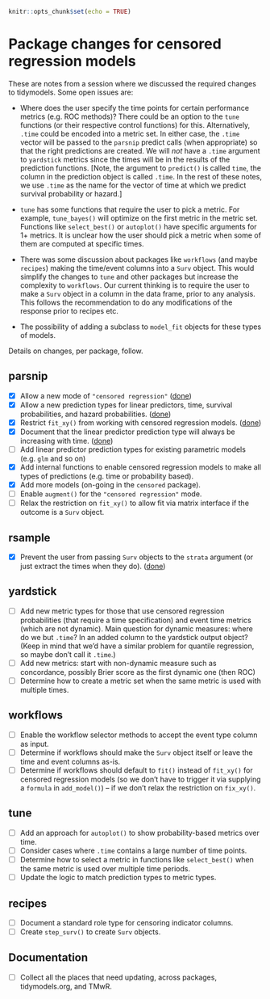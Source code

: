 ```r
knitr::opts_chunk$set(echo = TRUE)
```

# Package changes for censored regression models

These are notes from a session where we discussed the required changes to tidymodels. Some open issues are:

* Where does the user specify the time points for certain performance metrics (e.g. ROC methods)? There could be an option to the `tune` functions (or their respective control functions) for this. Alternatively, `.time` could be encoded into a metric set. In either case, the `.time` vector will be passed to the `parsnip` predict calls (when appropriate) so that the right predictions are created. We will _not_ have a `.time` argument to `yardstick` metrics since the times will be in the results of the prediction functions. [Note, the argument to `predict()` is called `time`, the column in the prediction object is called `.time`. In the rest of these notes, we use `.time` as the name for the vector of time at which we predict survival probability or hazard.]

* `tune` has some functions that require the user to pick a metric. For example, `tune_bayes()` will optimize on the first metric in the metric set. Functions like `select_best()` or `autoplot()` have specific arguments for 1+ metrics. It is unclear how the user should pick a metric when some of them are computed at specific times. 

* There was some discussion about packages like `workflows` (and maybe `recipes`) making the time/event columns into a `Surv` object. This would simplify the changes to `tune` and other packages but increase the complexity to `workflows`. Our current thinking is to require the user to make a `Surv` object in a column in the data frame, prior to any analysis. This follows the recommendation to do any modifications of the response prior to recipes etc.

* The possibility of adding a subclass to `model_fit` objects for these types of models. 

Details on changes, per package, follow. 

## parsnip

* [x] Allow a new mode of  `"censored regression"` ([done](https://github.com/tidymodels/parsnip/pull/396))
* [x] Allow a new prediction types for linear predictors, time, survival probabilities, and hazard probabilities.  ([done](https://github.com/tidymodels/parsnip/pull/396))
* [x] Restrict `fit_xy()` from working with censored regression models. ([done](https://github.com/tidymodels/parsnip/pull/445))
* [x] Document that the linear predictor prediction type will always be increasing with time. ([done](https://github.com/tidymodels/parsnip/pull/396))
* [ ] Add linear predictor prediction types for existing parametric models (e.g. `glm` and so on)
* [x] Add internal functions to enable censored regression models to make all types of predictions (e.g. time or probability based). 
* [x] Add more models (on-going in the `censored` package). 
* [ ] Enable `augment()` for the `"censored regression"` mode.
* [ ] Relax the restriction on `fit_xy()` to allow fit via matrix interface if the outcome is a `Surv` object.

## rsample

* [x] Prevent the user from passing `Surv` objects to the `strata` argument (or just extract the times when they do). ([done](https://github.com/tidymodels/rsample/pull/231))

## yardstick

* [ ] Add new metric types for those that use censored regression probabilities (that require a time specification) and event time metrics (which are not dynamic). Main question for dynamic measures: where do we but `.time`? In an added column to the yardstick output object? (Keep in mind that we'd have a similar problem for quantile regression, so maybe don't call it `.time`.)
* [ ] Add new metrics: start with non-dynamic measure such as concordance, possibly Brier score as the first dynamic one (then ROC)
* [ ] Determine how to create a metric set when the same metric is used with multiple times. 

## workflows

* [ ] Enable the workflow selector methods to accept the event type column as input.
* [ ] Determine if workflows should make the `Surv` object itself or leave the time and event columns as-is.
* [ ] Determine if workflows should default to `fit()` instead of `fit_xy()` for censored regression models (so we don't have to trigger it via supplying a `formula` in `add_model()`) -- if we don't relax the restriction on `fix_xy()`.

## tune

* [ ] Add an approach for `autoplot()` to show probability-based metrics over time.
* [ ] Consider cases where `.time` contains a large number of time points. 
* [ ] Determine how to select a metric in functions like `select_best()` when the same metric is used over multiple time periods. 
* [ ] Update the logic to match prediction types to metric types. 

## recipes

* [ ] Document a standard role type for censoring indicator columns. 
* [ ] Create `step_surv()` to create `Surv` objects.

## Documentation

* [ ] Collect all the places that need updating, across packages, tidymodels.org, and TMwR.